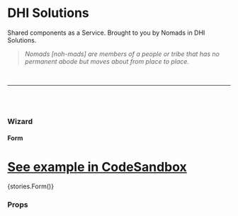 
<Meta title="Wizard" component={Wizard} />

# DHI Solutions

Shared components as a Service. Brought to you by Nomads in DHI Solutions.

> _Nomads [noh-mads] are members of a people or tribe that has no permanent abode but moves about from place to place._

<br />

---

<br />
<br />

### Wizard

#### Form

# [See example in CodeSandbox]()

<Preview withToolbar>
  <Story name="Form">{stories.Form()}</Story>
</Preview>

### Props

<Props of={Wizard} />
